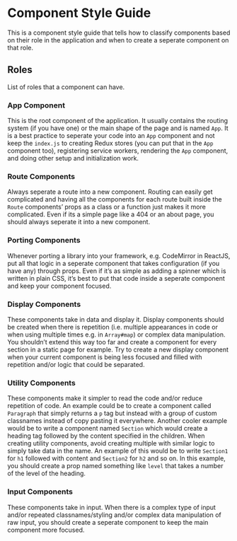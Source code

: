 
# Component Style Guide

This is a component style guide that tells how to classify components based on their role in the application and when to create a seperate component on that role.

## Roles

List of roles that a component can have.

### App Component

This is the root component of the application. It usually contains the routing system (if you have one) or the main shape of the page and is named `App`. It is a best practice to seperate your code into an `App` component and not keep the `index.js` to creating Redux stores (you can put that in the `App` component too), registering service workers, rendering the `App` component, and doing other setup and initialization work.

### Route Components

Always seperate a route into a new component. Routing can easily get complicated and having all the components for each route built inside the `Route` components’ props as a class or a function just makes it more complicated. Even if its a simple page like a 404 or an about page, you should always seperate it into a new component.

### Porting Components

Whenever porting a library into your framework, e.g. CodeMirror in ReactJS, put all that logic in a seperate component that takes configuration (if you have any) through props. Even if it’s as simple as adding a spinner which is written in plain CSS, it’s best to put that code inside a seperate component and keep your component focused.

### Display Components

These components take in data and display it. Display components should be created when there is repetition (i.e. multiple appearances in code or when using multiple times e.g. in `Array#map`) or complex data manipulation. You shouldn’t extend this way too far and create a component for every section in a static page for example. Try to create a new display component when your current component is being less focused and filled with repetition and/or logic that could be separated.

### Utility Components

These components make it simpler to read the code and/or reduce repetition of code. An example could be to create a component called `Paragraph` that simply returns a `p` tag but instead with a group of custom classnames instead of copy pasting it everywhere. Another cooler example would be to write a component named `Section` which would create a heading tag followed by the content specified in the children. When creating utility components, avoid creating multiple with similar logic to simply take data in the name. An example of this would be to write `Section1` for `h1` followed with content and `Section2` for `h2` and so on. In this example, you should create a prop named something like `level` that takes a number of the level of the heading.

### Input Components

These components take in input. When there is a complex type of input and/or repeated classnames/styling and/or complex data manipulation of raw input, you should create a seperate component to keep the main component more focused.
